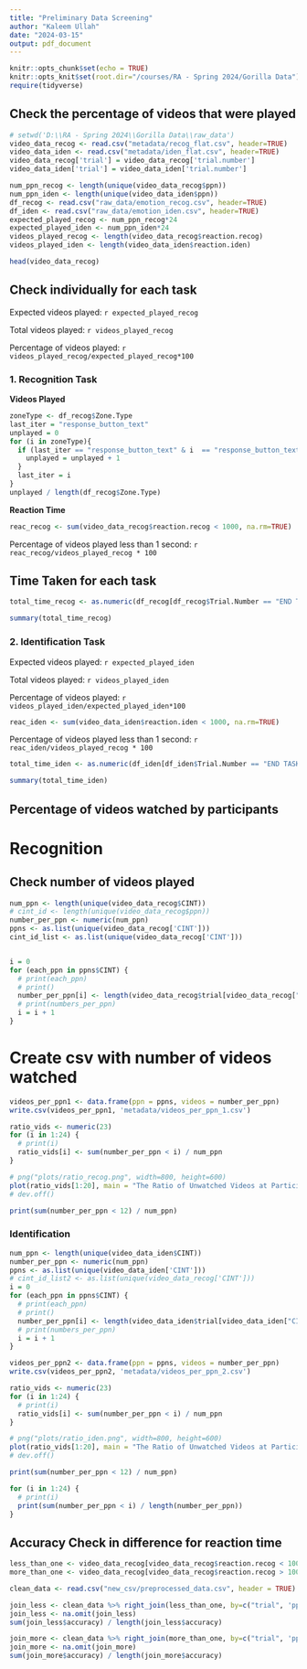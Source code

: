 ```yaml
---
title: "Preliminary Data Screening"
author: "Kaleem Ullah"
date: "2024-03-15"
output: pdf_document
---
```


```r
knitr::opts_chunk$set(echo = TRUE)
knitr::opts_knit$set(root.dir="/courses/RA - Spring 2024/Gorilla Data")
require(tidyverse)
```

## Check the percentage of videos that were played

```r
# setwd('D:\\RA - Spring 2024\\Gorilla Data\\raw_data')
video_data_recog <- read.csv("metadata/recog_flat.csv", header=TRUE)
video_data_iden <- read.csv("metadata/iden_flat.csv", header=TRUE)
video_data_recog['trial'] = video_data_recog['trial.number']
video_data_iden['trial'] = video_data_iden['trial.number']

num_ppn_recog <- length(unique(video_data_recog$ppn))
num_ppn_iden <- length(unique(video_data_iden$ppn))
df_recog <- read.csv("raw_data/emotion_recog.csv", header=TRUE)
df_iden <- read.csv("raw_data/emotion_iden.csv", header=TRUE)
expected_played_recog <- num_ppn_recog*24
expected_played_iden <- num_ppn_iden*24
videos_played_recog <- length(video_data_recog$reaction.recog)
videos_played_iden <- length(video_data_iden$reaction.iden)
```


```r
head(video_data_recog)
```


## Check individually for each task


Expected videos played: `r expected_played_recog` 

Total videos played: `r videos_played_recog` 

Percentage of videos played: `r videos_played_recog/expected_played_recog*100` 


### 1. Recognition Task

**Videos Played**

```r
zoneType <- df_recog$Zone.Type
last_iter = "response_button_text"
unplayed = 0
for (i in zoneType){
  if (last_iter == "response_button_text" & i  == "response_button_text") {
    unplayed = unplayed + 1
  }
  last_iter = i
}
unplayed / length(df_recog$Zone.Type)
```

**Reaction Time**

```r
reac_recog <- sum(video_data_recog$reaction.recog < 1000, na.rm=TRUE)
```

Percentage of videos played less than 1 second: `r reac_recog/videos_played_recog * 100`

## Time Taken for each task

```r
total_time_recog <- as.numeric(df_recog[df_recog$Trial.Number == "END TASK",]$Reaction.Time) / 1000
```

```r
summary(total_time_recog)
```


### 2. Identification Task

Expected videos played: `r expected_played_iden`

Total videos played: `r videos_played_iden`

Percentage of videos played: `r videos_played_iden/expected_played_iden*100`

```r
reac_iden <- sum(video_data_iden$reaction.iden < 1000, na.rm=TRUE)
```

Percentage of videos played less than 1 second: `r reac_iden/videos_played_recog * 100`


```r
total_time_iden <- as.numeric(df_iden[df_iden$Trial.Number == "END TASK",]$Reaction.Time) / 1000
```

```r
summary(total_time_iden)
```


## Percentage of videos watched by participants

# Recognition

## Check number of videos played

```r
num_ppn <- length(unique(video_data_recog$CINT))
# cint_id <- length(unique(video_data_recog$ppn))
number_per_ppn <- numeric(num_ppn)
ppns <- as.list(unique(video_data_recog['CINT']))
cint_id_list <- as.list(unique(video_data_recog['CINT']))


i = 0
for (each_ppn in ppns$CINT) {
  # print(each_ppn)
  # print()
  number_per_ppn[i] <- length(video_data_recog$trial[video_data_recog["CINT"] == each_ppn])
  # print(numbers_per_ppn)
  i = i + 1
}
```

# Create csv with number of videos watched

```r
videos_per_ppn1 <- data.frame(ppn = ppns, videos = number_per_ppn)
write.csv(videos_per_ppn1, 'metadata/videos_per_ppn_1.csv')
```


```r
ratio_vids <- numeric(23)
for (i in 1:24) {
  # print(i)
  ratio_vids[i] <- sum(number_per_ppn < i) / num_ppn
}
```

```r
# png("plots/ratio_recog.png", width=800, height=600)
plot(ratio_vids[1:20], main = "The Ratio of Unwatched Videos at Participant Level (Block 1)", ylab="Ratio of participants", xlab="Number of Videos")
# dev.off()
```


```r
print(sum(number_per_ppn < 12) / num_ppn)
```


### Identification


```r
num_ppn <- length(unique(video_data_iden$CINT))
number_per_ppn <- numeric(num_ppn)
ppns <- as.list(unique(video_data_iden['CINT']))
# cint_id_list2 <- as.list(unique(video_data_recog['CINT']))
i = 0
for (each_ppn in ppns$CINT) {
  # print(each_ppn)
  # print()
  number_per_ppn[i] <- length(video_data_iden$trial[video_data_iden["CINT"] == each_ppn])
  # print(numbers_per_ppn)
  i = i + 1
}
```


```r
videos_per_ppn2 <- data.frame(ppn = ppns, videos = number_per_ppn)
write.csv(videos_per_ppn2, 'metadata/videos_per_ppn_2.csv')
```

```r
ratio_vids <- numeric(23)
for (i in 1:24) {
  # print(i)
  ratio_vids[i] <- sum(number_per_ppn < i) / num_ppn
}
```

```r
# png("plots/ratio_iden.png", width=800, height=600)
plot(ratio_vids[1:20], main = "The Ratio of Unwatched Videos at Participant Level (Block 2)", ylab="Ratio of participants", xlab="Number of Videos")
# dev.off()
```


```r
print(sum(number_per_ppn < 12) / num_ppn)
```


```r
for (i in 1:24) {
  # print(i)
  print(sum(number_per_ppn < i) / length(number_per_ppn))
}
```


## Accuracy Check in difference for reaction time

```r
less_than_one <- video_data_recog[video_data_recog$reaction.recog < 1000, ]
more_than_one <- video_data_recog[video_data_recog$reaction.recog > 1000, ]
```


```r
clean_data <- read.csv("new_csv/preprocessed_data.csv", header = TRUE)
```


```r
join_less <- clean_data %>% right_join(less_than_one, by=c("trial", 'ppn'), relationship = "many-to-many")
join_less <- na.omit(join_less)
sum(join_less$accuracy) / length(join_less$accuracy)
```

```r
join_more <- clean_data %>% right_join(more_than_one, by=c("trial", 'ppn'), relationship = "many-to-many")
join_more <- na.omit(join_more)
sum(join_more$accuracy) / length(join_more$accuracy)
```
